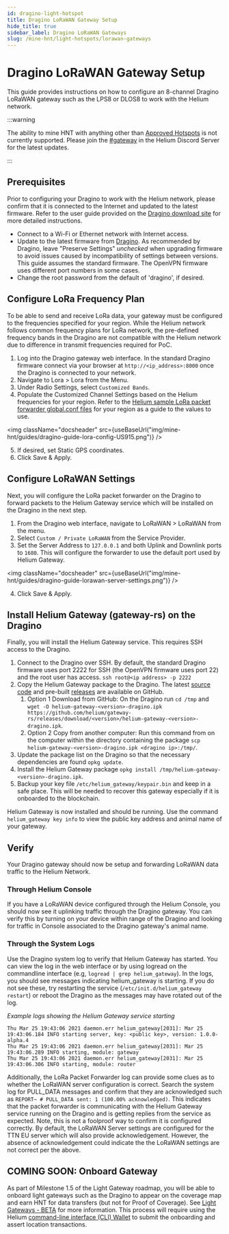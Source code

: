 ```yaml
---
id: dragino-light-hotspot
title: Dragino LoRaWAN Gateway Setup
hide_title: true
sidebar_label: Dragino LoRaWAN Gateways
slug: /mine-hnt/light-hotspots/lorawan-gateways
---
```



# Dragino LoRaWAN Gateway Setup

This guide provides instructions on how to configure an 8-channel Dragino LoRaWAN gateway such as the LPS8 or DLOS8 to work with the Helium network. 

:::warning

The ability to mine HNT with anything other than [Approved Hotspots](https://helium.com/mine) is not currently supported. Please join the [#gateway](https://discord.gg/helium) in the Helium Discord Server for the latest updates. 

:::


## Prerequisites 

Prior to configuring your Dragino to work with the Helium network, please confirm that it is connected to the Internet and updated to the latest firmware. Refer to the user guide provided on the [Dragino download site](http://www.dragino.com/downloads/index.php?dir=LoRa_Gateway/) for more detailed instructions.
- Connect to a Wi-Fi or Ethernet network with Internet access.
- Update to the latest firmware from [Dragino](http://www.dragino.com/downloads/index.php?dir=LoRa_Gateway/). As recommended by Dragino, leave "Preserve Settings" _unchecked_ when upgrading firmware to avoid issues caused by incompatibility of settings between versions. This guide assumes the standard firmware. The OpenVPN firmware uses different port numbers in some cases.
- Change the root password from the default of 'dragino', if desired.

## Configure LoRa Frequency Plan

To be able to send and receive LoRa data, your gateway must be configured to the frequencies specified for your region. While the Helium network follows common frequency plans for LoRa network, the pre-defined frequency bands in the Dragino are not compatible with the Helium network due to difference in transmit frequencies required for PoC.

1. Log into the Dragino gateway web interface. In the standard Dragino firmware connect via your browser at `http://<ip_address>:8000` once the Dragino is connected to your network.
2. Navigate to Lora > Lora from the Menu.
3. Under Radio Settings, select `Customized Bands`. 
4. Populate the Customized Channel Settings based on the Helium frequencies for your region. Refer to the [Helium sample LoRa packet forwarder global.conf files](https://github.com/helium/sx1302_hal/tree/helium/hotspot/packet_forwarder) for your region as a guide to the values to use.

<img className="docsheader" src={useBaseUrl("img/mine-hnt/guides/dragino-guide-lora-config-US915.png")} />

5. If desired, set Static GPS coordinates.
6. Click Save & Apply.

## Configure LoRaWAN Settings

Next, you will configure the LoRa packet forwarder on the Dragino to forward packets to the Helium Gateway service which will be installed on the Dragino in the next step. 
1. From the Dragino web interface, navigate to LoRaWAN > LoRaWAN from the menu.
2. Select `Custom / Private LoRaWAN` from the Service Provider.
3. Set the Server Address to `127.0.0.1` and both Uplink and Downlink ports to `1680`. This will configure the forwarder to use the default port used by Helium Gateway.

<img className="docsheader" src={useBaseUrl("img/mine-hnt/guides/dragino-guide-lorawan-server-settings.png")} />

4. Click Save & Apply.

## Install Helium Gateway (gateway-rs) on the Dragino

Finally, you will install the Helium Gateway service. This requires SSH access to the Dragino.

1. Connect to the Dragino over SSH. By default, the standard Dragino firmware uses port 2222 for SSH (the OpenVPN firmware uses port 22) and the root user has access. 
`ssh root@<ip address> -p 2222`
2. Copy the Helium Gateway package to the Dragino. The latest [source code](https://github.com/helium/gateway-rs) and pre-built [releases](https://github.com/helium/gateway-rs/releases) are available on GitHub.
    1. Option 1 Download from GitHub: 
On the Dragino run `cd /tmp` and `wget -O helium-gateway-<version>-dragino.ipk https://github.com/helium/gateway-rs/releases/download/<version>/helium-gateway-<version>-dragino.ipk`.
    2. Option 2 Copy from another computer: 
Run this command from on the computer within the directory containing the package `scp helium-gateway-<version>-dragino.ipk <dragino ip>:/tmp/`.
3. Update the package list on the Dragino so that the necessary dependencies are found `opkg update`.
4. Install the Helium Gateway package `opkg install /tmp/helium-gateway-<version>-dragino.ipk`.
5. Backup your key file `/etc/helium_gateway/keypair.bin` and keep in a safe place. This will be needed to recover this gateway especially if it is onboarded to the blockchain.

Helium Gateway is now installed and should be running. Use the command `helium_gateway key info` to view the public key address and animal name of your gateway.


## Verify 
Your Dragino gateway should now be setup and forwarding LoRaWAN data traffic to the Helium Network. 

### Through Helium Console
If you have a LoRaWAN device configured through the Helium Console, you should now see it uplinking traffic through the Dragino gateway. You can verify this by turning on your device within range of the Dragino and looking for traffic in Console associated to the Dragino gateway's animal name. 

### Through the System Logs
Use the Dragino system log to verify that Helium Gateway has started. You can view the log in the web interface or by using logread on the commandline interface (e.g, `logread | grep helium_gateway`). In the logs, you should see messages indicating helium_gateway is starting. If you do not see these, try restarting the service (`/etc/init.d/helium_gateway restart`) or reboot the Dragino as the messages may have rotated out of the log. 

_Example logs showing the Helium Gateway service starting_
```
Thu Mar 25 19:43:06 2021 daemon.err helium_gateway[2031]: Mar 25 19:43:06.184 INFO starting server, key: <public key>, version: 1.0.0-alpha.4
Thu Mar 25 19:43:06 2021 daemon.err helium_gateway[2031]: Mar 25 19:43:06.289 INFO starting, module: gateway
Thu Mar 25 19:43:06 2021 daemon.err helium_gateway[2031]: Mar 25 19:43:06.306 INFO starting, module: router
```

Additionally, the LoRa Packet Forwarder log can provide some clues as to whether the LoRaWAN server configuration is correct. Search the system log for PULL_DATA messages and confirm that they are acknowledged such as `REPORT~ # PULL_DATA sent: 1 (100.00% acknowledged)`. This indicates that the packet forwarder is communicating with the Helium Gateway service running on the Dragino and is getting replies from the service as expected. Note, this is not a foolproof way to confirm it is configured correctly. By default, the LoRaWAN Server settings are configured for the TTN EU server which will also provide acknowledgement. However, the absence of acknowledgement could indicate the the LoRaWAN settings are not correct per the above.


## COMING SOON: Onboard Gateway
As part of Milestone 1.5 of the Light Gateway roadmap, you will be able to onboard light gateways such as the Dragino to appear on the coverage map and earn HNT for data transfers (but not for Proof of Coverage). See [Light Gateways - BETA](https://docs.helium.com/mine-hnt/light-hotspots) for more information. This process will require using the Helium [command-line interface (CLI) Wallet](https://github.com/helium/helium-wallet-rs) to submit the onboarding and assert location transactions.
